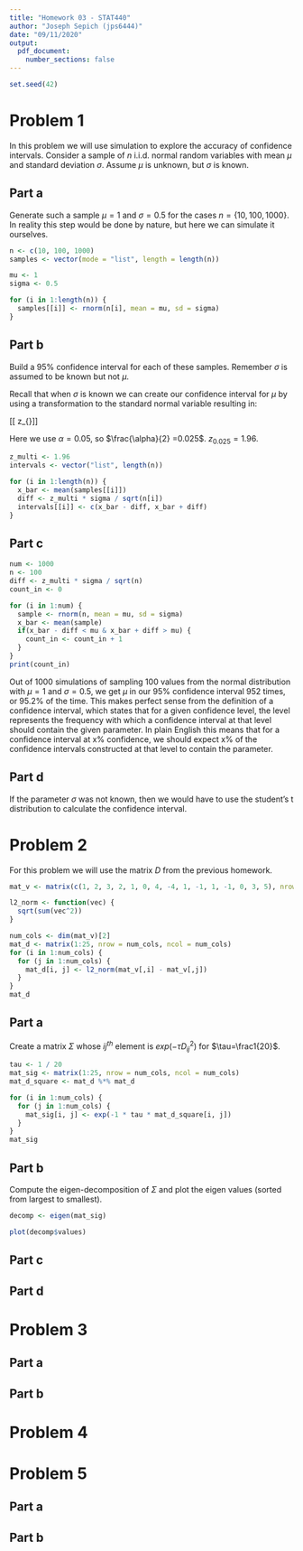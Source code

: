 ```yaml
---
title: "Homework 03 - STAT440"
author: "Joseph Sepich (jps6444)"
date: "09/11/2020"
output:
  pdf_document:
    number_sections: false
---
```


```r
set.seed(42)
```

# Problem 1

In this problem we will use simulation to explore the accuracy of confidence intervals. Consider a sample of $n$ i.i.d. normal random variables with mean $\mu$ and standard deviation $\sigma$. Assume $\mu$ is unknown, but $\sigma$ is known.

## Part a

Generate such a sample $\mu = 1$ and $\sigma = 0.5$ for the cases $n = \{10,100,1000\}$. In reality this step would be done by nature, but here we can simulate it ourselves.

```r
n <- c(10, 100, 1000)
samples <- vector(mode = "list", length = length(n))

mu <- 1
sigma <- 0.5

for (i in 1:length(n)) {
  samples[[i]] <- rnorm(n[i], mean = mu, sd = sigma)
}
```

## Part b

Build a 95% confidence interval for each of these samples. Remember $\sigma$ is assumed to be known but not $\mu$.

Recall that when $\sigma$ is known we can create our confidence interval for $\mu$ by using a transformation to the standard normal variable resulting in:

\[[\overline{X} \pm z_{\frac{\alpha}{2}}\frac{\sigma}{\sqrt{n}}]\]

Here we use $\alpha = 0.05$, so $\frac{\alpha}{2} =0.025$. $z_{0.025} = 1.96$.

```r
z_multi <- 1.96
intervals <- vector("list", length(n))

for (i in 1:length(n)) {
  x_bar <- mean(samples[[i]])
  diff <- z_multi * sigma / sqrt(n[i])
  intervals[[i]] <- c(x_bar - diff, x_bar + diff)
}
```

## Part c

```r
num <- 1000
n <- 100
diff <- z_multi * sigma / sqrt(n)
count_in <- 0

for (i in 1:num) {
  sample <- rnorm(n, mean = mu, sd = sigma)
  x_bar <- mean(sample)
  if(x_bar - diff < mu & x_bar + diff > mu) {
    count_in <- count_in + 1
  }
}
print(count_in)
```

Out of 1000 simulations of sampling 100 values from the normal distribution with $\mu=1$ and $\sigma=0.5$, we get $\mu$ in our 95% confidence interval 952 times, or 95.2% of the time. This makes perfect sense from the definition of a confidence interval, which states that for a given confidence level, the level represents the frequency with which a confidence interval at that level should contain the given parameter. In plain English this means that for a confidence interval at x% confidence, we should expect x% of the confidence intervals constructed at that level to contain the parameter.

## Part d

If the parameter $\sigma$ was not known, then we would have to use the student's t distribution to calculate the confidence interval.

# Problem 2

For this problem we will use the matrix $D$ from the previous homework.

```r
mat_v <- matrix(c(1, 2, 3, 2, 1, 0, 4, -4, 1, -1, 1, -1, 0, 3, 5), nrow = 3, ncol=5)

l2_norm <- function(vec) {
  sqrt(sum(vec^2))
}

num_cols <- dim(mat_v)[2]
mat_d <- matrix(1:25, nrow = num_cols, ncol = num_cols)
for (i in 1:num_cols) {
  for (j in 1:num_cols) {
    mat_d[i, j] <- l2_norm(mat_v[,i] - mat_v[,j])
  }
}
mat_d
```

## Part a

Create a matrix $\Sigma$ whose $ij^{th}$ element is $exp(-\tau D^2_{ij})$ for $\tau=\frac1{20}$.

```r
tau <- 1 / 20
mat_sig <- matrix(1:25, nrow = num_cols, ncol = num_cols)
mat_d_square <- mat_d %*% mat_d

for (i in 1:num_cols) {
  for (j in 1:num_cols) {
    mat_sig[i, j] <- exp(-1 * tau * mat_d_square[i, j])
  }
}
mat_sig
```

## Part b

Compute the eigen-decomposition of $\Sigma$ and plot the eigen values (sorted from largest to smallest).

```r
decomp <- eigen(mat_sig)

plot(decomp$values)
```

## Part c

## Part d

# Problem 3

## Part a

## Part b

# Problem 4

# Problem 5

## Part a

## Part b
